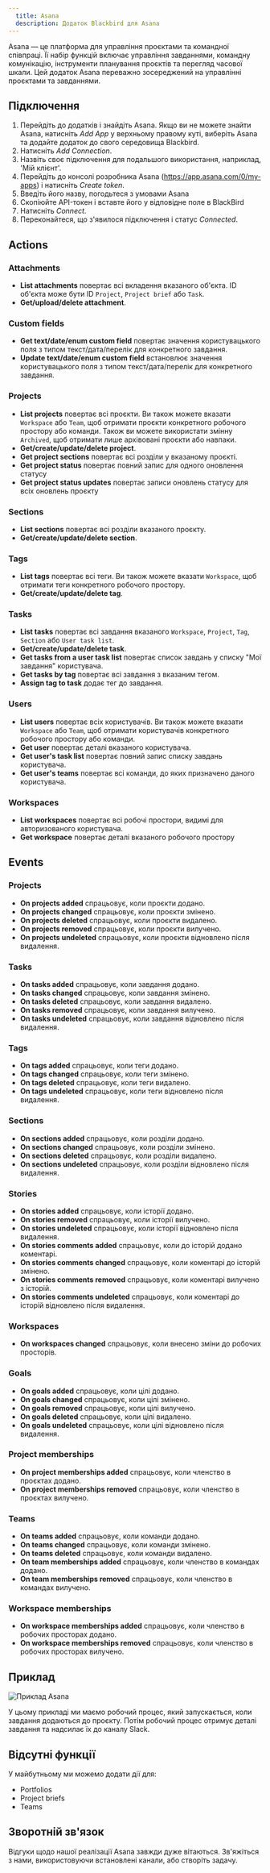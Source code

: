 ```yaml
---
  title: Asana
  description: Додаток Blackbird для Asana
---
```


<LinkCard title="Переглянути на Github" target="_blank" href="https://github.com/bb-io/Asana" icon="github" />

Asana — це платформа для управління проєктами та командної співпраці. Її набір функцій включає управління завданнями, командну комунікацію, інструменти планування проєктів та перегляд часової шкали. Цей додаток Asana переважно зосереджений на управлінні проєктами та завданнями.

## Підключення

1.  Перейдіть до додатків і знайдіть Asana. Якщо ви не можете знайти Asana, натисніть _Add App_ у верхньому правому куті, виберіть Asana та додайте додаток до свого середовища Blackbird.
2.  Натисніть _Add Connection_.
3.  Назвіть своє підключення для подальшого використання, наприклад, 'Мій клієнт'.
4.  Перейдіть до консолі розробника Asana (https://app.asana.com/0/my-apps) і натисніть _Create token_.
5.  Введіть його назву, погодьтеся з умовами Asana
6.  Скопіюйте API-токен і вставте його у відповідне поле в BlackBird
7.  Натисніть _Connect_.
8.  Переконайтеся, що з'явилося підключення і статус _Connected_.

## Actions

### Attachments

- **List attachments** повертає всі вкладення вказаного об'єкта. ID об'єкта може бути ID `Project`, `Project brief` або `Task`.
- **Get/upload/delete attachment**.

### Custom fields

- **Get text/date/enum custom field** повертає значення користувацького поля з типом текст/дата/перелік для конкретного завдання.
- **Update text/date/enum custom field** встановлює значення користувацького поля з типом текст/дата/перелік для конкретного завдання.

### Projects

- **List projects** повертає всі проєкти. Ви також можете вказати `Workspace` або `Team`, щоб отримати проєкти конкретного робочого простору або команди. Також ви можете використати змінну `Archived`, щоб отримати лише архівовані проєкти або навпаки.
- **Get/create/update/delete project**.
- **Get project sections** повертає всі розділи у вказаному проєкті.
- **Get project status** повертає повний запис для одного оновлення статусу
- **Get project status updates** повертає записи оновлень статусу для всіх оновлень проєкту

### Sections

- **List sections** повертає всі розділи вказаного проєкту.
- **Get/create/update/delete section**.

### Tags

- **List tags** повертає всі теги. Ви також можете вказати `Workspace`, щоб отримати теги конкретного робочого простору.
- **Get/create/update/delete tag**.

### Tasks

- **List tasks** повертає всі завдання вказаного `Workspace`, `Project`, `Tag`, `Section` або `User task list`.
- **Get/create/update/delete task**.
- **Get tasks from a user task list** повертає список завдань у списку "Мої завдання" користувача.
- **Get tasks by tag** повертає всі завдання з вказаним тегом.
- **Assign tag to task** додає тег до завдання.

### Users

- **List users** повертає всіх користувачів. Ви також можете вказати `Workspace` або `Team`, щоб отримати користувачів конкретного робочого простору або команди.
- **Get user** повертає деталі вказаного користувача.
- **Get user's task list** повертає повний запис списку завдань користувача.
- **Get user's teams** повертає всі команди, до яких призначено даного користувача.

### Workspaces

- **List workspaces** повертає всі робочі простори, видимі для авторизованого користувача.
- **Get workspace** повертає деталі вказаного робочого простору

## Events

### Projects 
- **On projects added** спрацьовує, коли проєкти додано.
- **On projects changed** спрацьовує, коли проєкти змінено.
- **On projects deleted** спрацьовує, коли проєкти видалено.
- **On projects removed** спрацьовує, коли проєкти вилучено.
- **On projects undeleted** спрацьовує, коли проєкти відновлено після видалення.

### Tasks

- **On tasks added** спрацьовує, коли завдання додано.
- **On tasks changed** спрацьовує, коли завдання змінено.
- **On tasks deleted** спрацьовує, коли завдання видалено.
- **On tasks removed** спрацьовує, коли завдання вилучено.
- **On tasks undeleted** спрацьовує, коли завдання відновлено після видалення.

### Tags

- **On tags added** спрацьовує, коли теги додано.
- **On tags changed** спрацьовує, коли теги змінено.
- **On tags deleted** спрацьовує, коли теги видалено.
- **On tags undeleted** спрацьовує, коли теги відновлено після видалення.

### Sections

- **On sections added** спрацьовує, коли розділи додано.
- **On sections changed** спрацьовує, коли розділи змінено.
- **On sections deleted** спрацьовує, коли розділи видалено.
- **On sections undeleted** спрацьовує, коли розділи відновлено після видалення.

### Stories

- **On stories added** спрацьовує, коли історії додано.
- **On stories removed** спрацьовує, коли історії вилучено.
- **On stories undeleted** спрацьовує, коли історії відновлено після видалення.
- **On stories comments added** спрацьовує, коли до історій додано коментарі.
- **On stories comments changed** спрацьовує, коли коментарі до історій змінено.
- **On stories comments removed** спрацьовує, коли коментарі вилучено з історій.
- **On stories comments undeleted** спрацьовує, коли коментарі до історій відновлено після видалення.

### Workspaces

- **On workspaces changed** спрацьовує, коли внесено зміни до робочих просторів.

### Goals

- **On goals added** спрацьовує, коли цілі додано.
- **On goals changed** спрацьовує, коли цілі змінено.
- **On goals removed** спрацьовує, коли цілі вилучено.
- **On goals deleted** спрацьовує, коли цілі видалено.
- **On goals undeleted** спрацьовує, коли цілі відновлено після видалення.

### Project memberships

- **On project memberships added** спрацьовує, коли членство в проєктах додано.
- **On project memberships removed** спрацьовує, коли членство в проєктах вилучено.

### Teams

- **On teams added** спрацьовує, коли команди додано.
- **On teams changed** спрацьовує, коли команди змінено.
- **On teams deleted** спрацьовує, коли команди видалено.
- **On team memberships added** спрацьовує, коли членство в командах додано.
- **On team memberships removed** спрацьовує, коли членство в командах вилучено.

### Workspace memberships

- **On workspace memberships added** спрацьовує, коли членство в робочих просторах додано.
- **On workspace memberships removed** спрацьовує, коли членство в робочих просторах вилучено.

## Приклад

![Приклад Asana](https://raw.githubusercontent.com/bb-io/Asana/main//README/images/example.png)

У цьому прикладі ми маємо робочий процес, який запускається, коли завдання додаються до проєкту. Потім робочий процес отримує деталі завдання та надсилає їх до каналу Slack.

## Відсутні функції

У майбутньому ми можемо додати дії для:

- Portfolios
- Project briefs
- Teams

## Зворотній зв'язок

Відгуки щодо нашої реалізації Asana завжди дуже вітаються. Зв'яжіться з нами, використовуючи встановлені канали, або створіть задачу.
